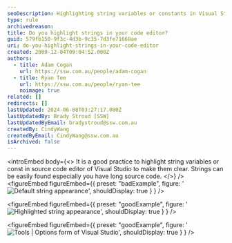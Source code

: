 ```yaml
---
seoDescription: Highlighting string variables or constants in Visual Studio code editors helps developers quickly locate and distinguish strings from other code elements.
type: rule
archivedreason:
title: Do you highlight strings in your code editor?
guid: 579fb150-9f3c-4d3b-9c35-7d3fe71668ae
uri: do-you-highlight-strings-in-your-code-editor
created: 2009-12-04T09:04:52.000Z
authors:
  - title: Adam Cogan
    url: https://ssw.com.au/people/adam-cogan
  - title: Ryan Tee
    url: https://ssw.com.au/people/ryan-tee
    noimage: true
related: []
redirects: []
lastUpdated: 2024-06-08T03:27:17.000Z
lastUpdatedBy: Brady Stroud [SSW]
lastUpdatedByEmail: bradystroud@ssw.com.au
createdBy: CindyWang
createdByEmail: CindyWang@ssw.com.au
isArchived: false
---
```


<introEmbed
  body={<>
It is a good practice to highlight string variables or const in source code editor of Visual Studio to make them clear. Strings can be easily found especially you have long source code.
  </>}
/>
<figureEmbed figureEmbed={{
  preset: "badExample",
  figure: '![Default string appearance](/uploads/rules/do-you-highlight-strings-in-your-code-editor/HighlightString_bad_small.gif)',
  shouldDisplay: true
} } />


<figureEmbed figureEmbed={{
  preset: "goodExample",
  figure: '![Highlighted string appearance](/uploads/rules/do-you-highlight-strings-in-your-code-editor/HighlightString_good_small.jpg)',
  shouldDisplay: true
} } />


<figureEmbed figureEmbed={{
  preset: "goodExample",
  figure: '![Tools | Options form of Visual Studio](/uploads/rules/do-you-highlight-strings-in-your-code-editor/HighlightString_VSOption_small.gif)',
  shouldDisplay: true
} } />
